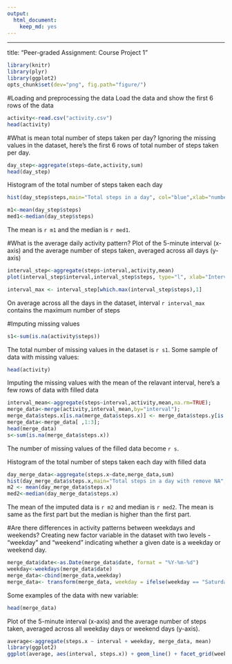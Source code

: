 ```yaml
---
output: 
  html_document: 
    keep_md: yes
---
```

---
title: "Peer-graded Assignment: Course Project 1"


```r
library(knitr)
library(plyr)  
library(ggplot2) 
opts_chunk$set(dev="png", fig.path="figure/")
```
#Loading and preprocessing the data
Load the data and show the first 6 rows of the data

```r
activity<-read.csv("activity.csv")
head(activity)
```

#What is mean total number of steps taken per day?
Ignoring the missing values in the dataset, here's the first 6 rows of total number of steps taken per day.

```r
day_step<-aggregate(steps~date,activity,sum)
head(day_step)
```

Histogram of the total number of steps taken each day

```r
hist(day_step$steps,main="Total steps in a day", col="blue",xlab="number of steps")
```



```r
m1<-mean(day_step$steps)
med1<-median(day_step$steps)
```

The mean is `r m1` and the median is `r med1`.

#What is the average daily activity pattern?
Plot of the 5-minute interval (x-axis) and the average number of steps taken, averaged across all days (y-axis)

```r
interval_step<-aggregate(steps~interval,activity,mean)
plot(interval_step$interval,interval_step$steps, type="l", xlab="Interval", ylab="Number of Steps",main="Average Number of Steps per Day by Interval")
```

```r
interval_max <- interval_step[which.max(interval_step$steps),1]
```
On average across all the days in the dataset, interval `r interval_max` contains the maximum number of steps


#Imputing missing values

```r
s1<-sum(is.na(activity$steps))
```
The total number of missing values in the dataset is `r s1`.
Some sample of data with missing values:
```r
head(activity)
```

Imputing the missing values with the mean of the relavant interval, here's a few rows of data with filled data
```r
interval_mean<-aggregate(steps~interval,activity,mean,na.rm=TRUE);
merge_data<-merge(activity,interval_mean,by="interval");
merge_data$steps.x[is.na(merge_data$steps.x)] <- merge_data$steps.y[is.na(merge_data$steps.x)];
merge_data<-merge_data[ ,1:3];
head(merge_data)
s<-sum(is.na(merge_data$steps.x))
```
The number of missing values of the filled data become `r s`.

Histogram of the total number of steps taken each day with filled data
```r
day_merge_data<-aggregate(steps.x~date,merge_data,sum)
hist(day_merge_data$steps.x,main="Total steps in a day with remove NA", col="blue",xlab="number of steps")
m2 <- mean(day_merge_data$steps.x)
med2<-median(day_merge_data$steps.x)
```
The mean of the imputed data is `r m2` and median is `r med2`. The mean is same as the first part but the median is higher than the first part.

#Are there differences in activity patterns between weekdays and weekends?
Creating new factor variable in the dataset with two levels - "weekday" and "weekend" indicating whether a given date is a weekday or weekend day.

```r
merge_data$date<-as.Date(merge_data$date, format = "%Y-%m-%d")
weekday<-weekdays(merge_data$date)
merge_data<-cbind(merge_data,weekday)
merge_data<- transform(merge_data, weekday = ifelse(weekday == "Saturday"|weekday == "Sunday", "weekend", "weekday"))
```

Some examples of the data with new variable:
```r
head(merge_data)
```

Plot of the 5-minute interval (x-axis) and the average number of steps taken, averaged across all weekday days or weekend days (y-axis). 

```r
average<-aggregate(steps.x ~ interval + weekday, merge_data, mean)
library(ggplot2)
ggplot(average, aes(interval, steps.x)) + geom_line() + facet_grid(weekday ~ .) + xlab("5 minutes interval") + ylab("Average of number of steps")
```
